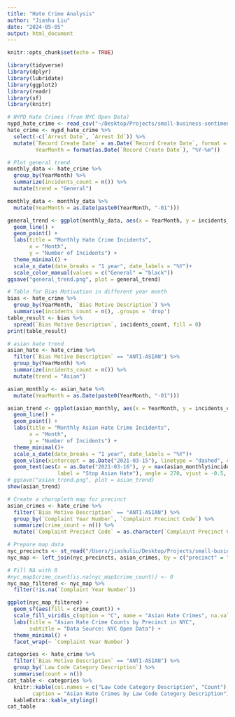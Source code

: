 ```yaml
---
title: "Hate Crime Analysis"
author: "Jiashu Liu"
date: "2024-05-05"
output: html_document
---
```


```r
knitr::opts_chunk$set(echo = TRUE)
```

```r
library(tidyverse)
library(dplyr)
library(lubridate)
library(ggplot2)
library(readr)
library(sf)
library(knitr)
```
```r
# NYPD Hate Crimes (from NYC Open Data)
nypd_hate_crime <- read_csv("~/Desktop/Projects/small-business-sentiment-analysis/crime_data/NYPD_Hate_Crimes_20240505.csv")
hate_crime <- nypd_hate_crime %>% 
  select(-c(`Arrest Date`, `Arrest Id`)) %>% 
  mutate(`Record Create Date` = as.Date(`Record Create Date`, format = "%m/%d/%Y"),
         YearMonth = format(as.Date(`Record Create Date`), "%Y-%m")) 
```
```r
# Plot general trend
monthly_data <- hate_crime %>%
  group_by(YearMonth) %>%
  summarize(incidents_count = n()) %>% 
  mutate(trend = "General")

monthly_data <- monthly_data %>%
  mutate(YearMonth = as.Date(paste0(YearMonth, "-01")))

general_trend <- ggplot(monthly_data, aes(x = YearMonth, y = incidents_count, color = trend, group = trend)) +
  geom_line() +
  geom_point() +
  labs(title = "Monthly Hate Crime Incidents",
       x = "Month",
       y = "Number of Incidents") +
  theme_minimal() +
  scale_x_date(date_breaks = "1 year", date_labels = "%Y")+
  scale_color_manual(values = c("General" = "black"))
ggsave("general_trend.png", plot = general_trend)
```

```r
# Table for Bias Motivation in different year month 
bias <- hate_crime %>% 
  group_by(YearMonth, `Bias Motive Description`) %>% 
  summarise(incidents_count = n(), .groups = 'drop')
table_result <- bias %>%
  spread(`Bias Motive Description`, incidents_count, fill = 0)
print(table_result)
```

```r
# asian hate trend
asian_hate <- hate_crime %>% 
  filter(`Bias Motive Description` == "ANTI-ASIAN") %>% 
  group_by(YearMonth) %>%
  summarize(incidents_count = n()) %>% 
  mutate(trend = "Asian")

asian_monthly <- asian_hate %>%
  mutate(YearMonth = as.Date(paste0(YearMonth, "-01")))

asian_trend <- ggplot(asian_monthly, aes(x = YearMonth, y = incidents_count)) +
  geom_line() +
  geom_point() +
  labs(title = "Monthly Asian Hate Crime Incidents",
       x = "Month",
       y = "Number of Incidents") +
  theme_minimal()+
  scale_x_date(date_breaks = "1 year", date_labels = "%Y")+
  geom_vline(xintercept = as.Date("2021-03-15"), linetype = "dashed", color = "red") +
  geom_text(aes(x = as.Date("2021-03-16"), y = max(asian_monthly$incidents_count), 
                label = "Stop Asian Hate"), angle = 270, vjust = -0.5, color = "red", size = 2)
# ggsave("asian_trend.png", plot = asian_trend)
show(asian_trend)
```


```r
# Create a choropleth map for precinct 
asian_crimes <- hate_crime %>%
  filter(`Bias Motive Description` == "ANTI-ASIAN") %>%
  group_by(`Complaint Year Number`, `Complaint Precinct Code`) %>%
  summarize(crime_count = n()) %>% 
  mutate(`Complaint Precinct Code` = as.character(`Complaint Precinct Code`))

# Prepare map data
nyc_precincts <- st_read("/Users/jiashuliu/Desktop/Projects/small-business-sentiment-analysis/crime_data/police_precincts.geojson")
nyc_map <- left_join(nyc_precincts, asian_crimes, by = c("precinct" = "Complaint Precinct Code"))

# Fill NA with 0
#nyc_map$crime_count[is.na(nyc_map$crime_count)] <- 0
nyc_map_filtered <- nyc_map %>% 
  filter(!is.na(`Complaint Year Number`))

ggplot(nyc_map_filtered) +
  geom_sf(aes(fill = crime_count)) +
  scale_fill_viridis_c(option = "C", name = "Asian Hate Crimes", na.value = "grey") +
  labs(title = "Asian Hate Crime Counts by Precinct in NYC",
       subtitle = "Data Source: NYC Open Data") +
  theme_minimal() +
  facet_wrap(~ `Complaint Year Number`)
```

```r
categories <- hate_crime %>% 
  filter(`Bias Motive Description` == "ANTI-ASIAN") %>% 
  group_by(`Law Code Category Description`) %>% 
  summarise(count = n())
cat_table <- categories %>% 
  knitr::kable(col.names = c("Law Code Category Description", "Count"), 
        caption = "Asian Hate Crimes by Law Code Category Description") %>% 
  kableExtra::kable_styling()
cat_table
```
























